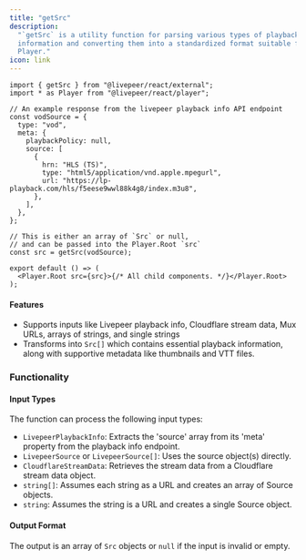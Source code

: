 ```yaml
---
title: "getSrc"
description:
  "`getSrc` is a utility function for parsing various types of playback
  information and converting them into a standardized format suitable for the
  Player."
icon: link
---
```


```tsx
import { getSrc } from "@livepeer/react/external";
import * as Player from "@livepeer/react/player";

// An example response from the livepeer playback info API endpoint
const vodSource = {
  type: "vod",
  meta: {
    playbackPolicy: null,
    source: [
      {
        hrn: "HLS (TS)",
        type: "html5/application/vnd.apple.mpegurl",
        url: "https://lp-playback.com/hls/f5eese9wwl88k4g8/index.m3u8",
      },
    ],
  },
};

// This is either an array of `Src` or null,
// and can be passed into the Player.Root `src`
const src = getSrc(vodSource);

export default () => (
  <Player.Root src={src}>{/* All child components. */}</Player.Root>
);
```

#### Features

- Supports inputs like Livepeer playback info, Cloudflare stream data, Mux URLs,
  arrays of strings, and single strings
- Transforms into `Src[]` which contains essential playback information, along
  with supportive metadata like thumbnails and VTT files.

### Functionality

#### Input Types

The function can process the following input types:

- `LivepeerPlaybackInfo`: Extracts the 'source' array from its 'meta' property
  from the playback info endpoint.
- `LivepeerSource` or `LivepeerSource[]`: Uses the source object(s) directly.
- `CloudflareStreamData`: Retrieves the stream data from a Cloudflare stream
  data object.
- `string[]`: Assumes each string as a URL and creates an array of Source
  objects.
- `string`: Assumes the string is a URL and creates a single Source object.

#### Output Format

The output is an array of `Src` objects or `null` if the input is invalid or
empty.
